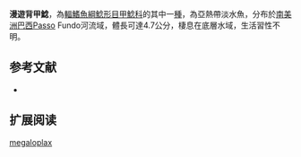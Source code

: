 {{Speciesbox
| name = 漫遊背甲鯰
| image = 
| image_width = 250px
| image_caption = 
| status = NE
| status_system = IUCN3.1
| genus = Hisonotus
| species = megaloplax
| authority = Carvalho & Reis, 2009
| synonyms = 
}}

'''漫遊背甲鯰'''，為[[輻鰭魚綱|輻鰭魚綱]][[鯰形目|鯰形目]][[甲鯰科|甲鯰科]]的其中一[[種|種]]，為亞熱帶淡水魚，分布於[[南美洲|南美洲]][[巴西|巴西]]Passo Fundo河流域，體長可達4.7公分，棲息在底層水域，生活習性不明。

==参考文献==
*{{FishBase_species|genus=Hisonotus|species=megaloplax|year=2014|month=12}}

== 扩展阅读 ==
{{refbegin}}
{{wikispecies-inline|Hisonotus megaloplax|漫遊背甲鯰}}
{{refend}}
{{Taxonbar|from=Q5576441}}

[[Category:背甲鯰屬|megaloplax]]